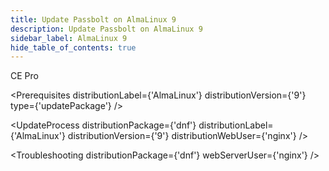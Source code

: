 ```yaml
---
title: Update Passbolt on AlmaLinux 9
description: Update Passbolt on AlmaLinux 9
sidebar_label: AlmaLinux 9
hide_table_of_contents: true
---
```



<div style={{display: "flex", gap: "1rem"}}>
  <Chips link="https://www.passbolt.com/ce/almalinux" isUnderMainTitle={true}>CE</Chips>
  <Chips link="https://www.passbolt.com/pricing/pro" isUnderMainTitle={true}>Pro</Chips>
</div>

<Prerequisites
  distributionLabel={'AlmaLinux'}
  distributionVersion={'9'}
  type={'updatePackage'}
/>

<UpdateProcess
  distributionPackage={'dnf'}
  distributionLabel={'AlmaLinux'}
  distributionVersion={'9'}
  distributionWebUser={'nginx'}
/>

<Troubleshooting distributionPackage={'dnf'} webServerUser={'nginx'} />

<InCaseOfIssues />
